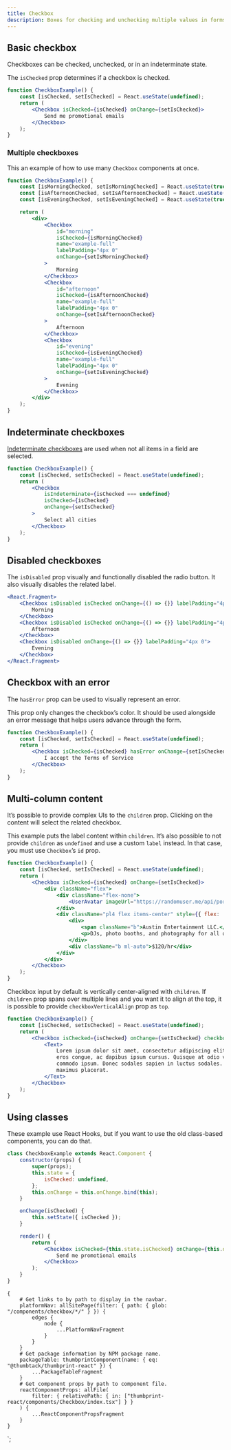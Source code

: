 ```yaml
---
title: Checkbox
description: Boxes for checking and unchecking multiple values in forms.
---
```



<ComponentHeader data={props.data} />

## Basic checkbox

Checkboxes can be checked, unchecked, or in an indeterminate state.

The `isChecked` prop determines if a checkbox is checked.

```jsx
function CheckboxExample() {
    const [isChecked, setIsChecked] = React.useState(undefined);
    return (
        <Checkbox isChecked={isChecked} onChange={setIsChecked}>
            Send me promotional emails
        </Checkbox>
    );
}
```

### Multiple checkboxes

This an example of how to use many `Checkbox` components at once.

```jsx
function CheckboxExample() {
    const [isMorningChecked, setIsMorningChecked] = React.useState(true);
    const [isAfternoonChecked, setIsAfternoonChecked] = React.useState(true);
    const [isEveningChecked, setIsEveningChecked] = React.useState(true);

    return (
        <div>
            <Checkbox
                id="morning"
                isChecked={isMorningChecked}
                name="example-full"
                labelPadding="4px 0"
                onChange={setIsMorningChecked}
            >
                Morning
            </Checkbox>
            <Checkbox
                id="afternoon"
                isChecked={isAfternoonChecked}
                name="example-full"
                labelPadding="4px 0"
                onChange={setIsAfternoonChecked}
            >
                Afternoon
            </Checkbox>
            <Checkbox
                id="evening"
                isChecked={isEveningChecked}
                name="example-full"
                labelPadding="4px 0"
                onChange={setIsEveningChecked}
            >
                Evening
            </Checkbox>
        </div>
    );
}
```

## Indeterminate checkboxes

[Indeterminate checkboxes](https://css-tricks.com/indeterminate-checkboxes/) are used when not all items in a field are selected.

```jsx
function CheckboxExample() {
    const [isChecked, setIsChecked] = React.useState(undefined);
    return (
        <Checkbox
            isIndeterminate={isChecked === undefined}
            isChecked={isChecked}
            onChange={setIsChecked}
        >
            Select all cities
        </Checkbox>
    );
}
```

## Disabled checkboxes

The `isDisabled` prop visually and functionally disabled the radio button. It also visually disables the related label.

```jsx
<React.Fragment>
    <Checkbox isDisabled isChecked onChange={() => {}} labelPadding="4px 0">
        Morning
    </Checkbox>
    <Checkbox isDisabled isChecked onChange={() => {}} labelPadding="4px 0">
        Afternoon
    </Checkbox>
    <Checkbox isDisabled onChange={() => {}} labelPadding="4px 0">
        Evening
    </Checkbox>
</React.Fragment>
```

## Checkbox with an error

The `hasError` prop can be used to visually represent an error.

This prop only changes the checkbox’s color. It should be used alongside an error message that helps users advance through the form.

```jsx
function CheckboxExample() {
    const [isChecked, setIsChecked] = React.useState(undefined);
    return (
        <Checkbox isChecked={isChecked} hasError onChange={setIsChecked}>
            I accept the Terms of Service
        </Checkbox>
    );
}
```

## Multi-column content

It’s possible to provide complex UIs to the `children` prop. Clicking on the content will select the related checkbox.

This example puts the label content within `children`. It’s also possible to not provide `children` as `undefined` and use a custom `label` instead. In that case, you must use `Checkbox`’s `id` prop.

```jsx
function CheckboxExample() {
    const [isChecked, setIsChecked] = React.useState(undefined);
    return (
        <Checkbox isChecked={isChecked} onChange={setIsChecked}>
            <div className="flex">
                <div className="flex-none">
                    <UserAvatar imageUrl="https://randomuser.me/api/portraits/women/63.jpg" />
                </div>
                <div className="pl4 flex items-center" style={{ flex: '1 0 0%' }}>
                    <div>
                        <span className="b">Austin Entertainment LLC.</span>
                        <p>DJs, photo booths, and photography for all of your event needs.</p>
                    </div>
                    <div className="b ml-auto">$120/hr</div>
                </div>
            </div>
        </Checkbox>
    );
}
```

Checkbox input by default is vertically center-aligned with `children`. If `children` prop spans over multiple lines and you want it to align at the top, it is possible to provide `checkboxVerticalAlign` prop as `top`.

```jsx
function CheckboxExample() {
    const [isChecked, setIsChecked] = React.useState(undefined);
    return (
        <Checkbox isChecked={isChecked} onChange={setIsChecked} checkboxVerticalAlign="top">
            <Text>
                Lorem ipsum dolor sit amet, consectetur adipiscing elit. Vestibulum dapibus est nec
                eros congue, ac dapibus ipsum cursus. Quisque at odio viverra, consequat metus a,
                commodo ipsum. Donec sodales sapien in luctus sodales. Vivamus ornare mauris in arcu
                maximus placerat.
            </Text>
        </Checkbox>
    );
}
```

## Using classes

These example use React Hooks, but if you want to use the old class-based components, you can do that.

```jsx
class CheckboxExample extends React.Component {
    constructor(props) {
        super(props);
        this.state = {
            isChecked: undefined,
        };
        this.onChange = this.onChange.bind(this);
    }

    onChange(isChecked) {
        this.setState({ isChecked });
    }

    render() {
        return (
            <Checkbox isChecked={this.state.isChecked} onChange={this.onChange}>
                Send me promotional emails
            </Checkbox>
        );
    }
}
```

<ComponentFooter data={props.data} />

    {
        # Get links to by path to display in the navbar.
        platformNav: allSitePage(filter: { path: { glob: "/components/checkbox/*/" } }) {
            edges {
                node {
                    ...PlatformNavFragment
                }
            }
        }
        # Get package information by NPM package name.
        packageTable: thumbprintComponent(name: { eq: "@thumbtack/thumbprint-react" }) {
            ...PackageTableFragment
        }
        # Get component props by path to component file.
        reactComponentProps: allFile(
            filter: { relativePath: { in: ["thumbprint-react/components/Checkbox/index.tsx"] } }
        ) {
            ...ReactComponentPropsFragment
        }
    }
`;
